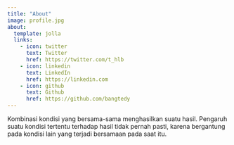 ```yaml
---
title: "About"
image: profile.jpg
about:
  template: jolla
  links:
    - icon: twitter
      text: Twitter
      href: https://twitter.com/t_hlb
    - icon: linkedin
      text: LinkedIn
      href: https://linkedin.com
    - icon: github
      text: Github
      href: https://github.com/bangtedy
---
```


Kombinasi kondisi yang bersama-sama menghasilkan suatu hasil. Pengaruh suatu kondisi tertentu terhadap hasil tidak pernah pasti, karena bergantung pada kondisi lain yang terjadi bersamaan pada saat itu.

